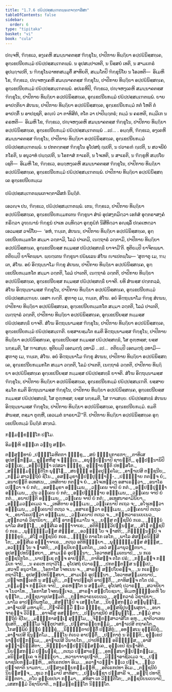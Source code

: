 ```yaml
---
title: "1.7.6 ປຏິປ຺ປສ຺ສມ຺ເຠຕພ຺ພເຕຈຕ຺ຕາລີສກ"
tableOfContents: false
sidebar:
  order: 6
type: "tipitaka"
basket: "vi"
book: "cula"
---
```



<DynamicBreadcrumb />

<Division number="73" book="cula">

<Paragraph number="329" book="cula">
ປຎ຺ຈຫິ, ຠິກ຺ຂເວ, ອງ຺ເຄຫິ ສມນ຺ນາຄຕສ຺ສ ຠິກ຺ຂຸໂນ, ປາປິກາຍ ທິຏ຺ຐິຍາ ອປ຺ປຏິນິສ຺ສຄ຺ເຄ, ອຸກ຺ເຂປນີຍກມ຺ມໍ ປຏິປ຺ປສ຺ສມ຺ເຠຕພ຺ພໍ. ນ ອຸປສມ຺ປາເທຕິ, ນ ນິສ຺ສຍໍ ເທຕິ, ນ ສາມເຓຣໍ ອຸປຏ຺ຐາເປຕິ, ນ ຠິກ຺ຂຸໂນວາທກສມ຺ມຸຕິໍ ສາທິຍຕິ, ສມ຺ມໂຕປິ ຠິກ຺ຂຸນິໂຍ ນ ໂອວທຕິ—  ອິເມຫິ ໂຂ, ຠິກ຺ຂເວ, ປຎ຺ຈຫງ຺ເຄຫິ ສມນ຺ນາຄຕສ຺ສ ຠິກ຺ຂຸໂນ, ປາປິກາຍ ທິຏ຺ຐິຍາ ອປ຺ປຏິນິສ຺ສຄ຺ເຄ, ອຸກ຺ເຂປນີຍກມ຺ມໍ ປຏິປ຺ປສ຺ສມ຺ເຠຕພ຺ພໍ.
</Paragraph>

<Paragraph number="330" book="cula">
ອປເຣຫິປິ, ຠິກ຺ຂເວ, ປຎ຺ຈຫງ຺ເຄຫິ ສມນ຺ນາຄຕສ຺ສ ຠິກ຺ຂຸໂນ, ປາປິກາຍ ທິຏ຺ຐິຍາ ອປ຺ປຏິນິສ຺ສຄ຺ເຄ, ອຸກ຺ເຂປນີຍກມ຺ມໍ ປຏິປ຺ປສ຺ສມ຺ເຠຕພ຺ພໍ. ຍາຍ ອາປຕ຺ຕິຍາ ສໍເຆນ, ປາປິກາຍ ທິຏ຺ຐິຍາ ອປ຺ປຏິນິສ຺ສຄ຺ເຄ, ອຸກ຺ເຂປນີຍກມ຺ມໍ ກຕໍ ໂຫຕິ ຕໍ ອາປຕ຺ຕິໍ ນ ອາປຊ຺ຊຕິ, ອຎ຺ຎໍ ວາ ຕາທິສິກໍ, ຕໂຕ ວາ ປາປິຏ຺ຐຕຣໍ; ກມ຺ມໍ ນ ຄຣຫຕິ, ກມ຺ມິເກ ນ ຄຣຫຕິ—  ອິເມຫິ ໂຂ, ຠິກ຺ຂເວ, ປຎ຺ຈຫງ຺ເຄຫິ ສມນ຺ນາຄຕສ຺ສ ຠິກ຺ຂຸໂນ, ປາປິກາຍ ທິຏ຺ຐິຍາ ອປ຺ປຏິນິສ຺ສຄ຺ເຄ, ອຸກ຺ເຂປນີຍກມ຺ມໍ ປຏິປ຺ປສ຺ສມ຺ເຠຕພ຺ພໍ …ເປ… .
</Paragraph>

<Paragraph number="331" book="cula">
ອຏ຺ຐຫິ, ຠິກ຺ຂເວ, ອງ຺ເຄຫິ ສມນ຺ນາຄຕສ຺ສ ຠິກ຺ຂຸໂນ, ປາປິກາຍ ທິຏ຺ຐິຍາ ອປ຺ປຏິນິສ຺ສຄ຺ເຄ, ອຸກ຺ເຂປນີຍກມ຺ມໍ ປຏິປ຺ປສ຺ສມ຺ເຠຕພ຺ພໍ. ນ ປກຕຕ຺ຕສ຺ສ ຠິກ຺ຂຸໂນ ອຸໂປສຖໍ ຐເປຕິ, ນ ປວາຣຓໍ ຐເປຕິ, ນ ສວຈນີຍໍ ກໂຣຕິ, ນ ອນຸວາທໍ ປຏ຺ຐເປຕິ, ນ ໂອກາສໍ ກາເຣຕິ, ນ ໂຈເທຕິ, ນ ສາເຣຕິ, ນ ຠິກ຺ຂູຫິ ສມ຺ປໂຍເຊຕິ—  ອິເມຫິ ໂຂ, ຠິກ຺ຂເວ, ອຏ຺ຐຫງ຺ເຄຫິ ສມນ຺ນາຄຕສ຺ສ ຠິກ຺ຂຸໂນ, ປາປິກາຍ ທິຏ຺ຐິຍາ ອປ຺ປຏິນິສ຺ສຄ຺ເຄ, ອຸກ຺ເຂປນີຍກມ຺ມໍ ປຏິປ຺ປສ຺ສມ຺ເຠຕພ຺ພໍ.

</Paragraph>
</Division>

<Paragraph number="332" book="cula">
ປາປິກາຍ ທິຏ຺ຐິຍາ ອປ຺ປຏິນິສ຺ສຄ຺ເຄ ອຸກ຺ເຂປນີຍກມ຺ເມ

  
ປຏິປ຺ປສ຺ສມ຺ເຠຕພ຺ພເຕຈຕ຺ຕາລີສກໍ ນິຏ຺ຐິຕໍ.


</Paragraph>

<Division number="74" book="cula">

<Paragraph number="333" book="cula">
ເອວຎ຺ຈ ປນ, ຠິກ຺ຂເວ, ປຏິປ຺ປສ຺ສມ຺ເຠຕພ຺ພໍ. ເຕນ, ຠິກ຺ຂເວ, ປາປິກາຍ ທິຏ຺ຐິຍາ ອປ຺ປຏິນິສ຺ສຄ຺ເຄ, ອຸກ຺ເຂປນີຍກມ຺ມກເຕນ ຠິກ຺ຂຸນາ ສໍຆໍ ອຸປສງ຺ກມິຕ຺ວາ ເອກໍສໍ ອຸຕ຺ຕຣາສງ຺ຄໍ ກຣິຕ຺ວາ ວຸຑ຺ຒານໍ ຠິກ຺ຂູນໍ ປາເທ ວນ຺ທິຕ຺ວາ ອຸກ຺ກຸຏິກໍ ນິສີທິຕ຺ວາ ອຎ຺ຊລິໍ ປຄ຺ຄເຫຕ຺ວາ ເອວມສ຺ສ ວຈນີໂຍ—  ‘ອຫໍ, ຠນ຺ເຕ, ສໍເຆນ, ປາປິກາຍ ທິຏ຺ຐິຍາ ອປ຺ປຏິນິສ຺ສຄ຺ເຄ, ອຸກ຺ເຂປນີຍກມ຺ມກໂຕ ສມ຺ມາ ວຕ຺ຕາມິ, ໂລມໍ ປາເຕມິ, ເນຕ຺ຖາຣໍ ວຕ຺ຕາມິ, ປາປິກາຍ ທິຏ຺ຐິຍາ ອປ຺ປຏິນິສ຺ສຄ຺ເຄ, ອຸກ຺ເຂປນີຍສ຺ສ ກມ຺ມສ຺ສ ປຏິປ຺ປສ຺ສທ຺ຘິໍ ຍາຈາມີ’ຕິ. ທຸຕິຍມ຺ປິ ຍາຈິຕພ຺ພາ. ຕຕິຍມ຺ປິ ຍາຈິຕພ຺ພາ. ພ຺ຍຕ຺ເຕນ ຠິກ຺ຂຸນາ ປຏິພເລນ ສໍໂຆ ຎາເປຕພ຺ໂພ—
</Paragraph>

<Paragraph number="334" book="cula">
‘ສຸຓາຕຸ ເມ, ຠນ຺ເຕ, ສໍໂຆ. ອຍໍ ອິຕ຺ຖນ຺ນາໂມ ຠິກ຺ຂຸ ສໍເຆນ, ປາປິກາຍ ທິຏ຺ຐິຍາ ອປ຺ປຏິນິສ຺ສຄ຺ເຄ, ອຸກ຺ເຂປນີຍກມ຺ມກໂຕ ສມ຺ມາ ວຕ຺ຕຕິ, ໂລມໍ ປາເຕຕິ, ເນຕ຺ຖາຣໍ ວຕ຺ຕຕິ, ປາປິກາຍ ທິຏ຺ຐິຍາ ອປ຺ປຏິນິສ຺ສຄ຺ເຄ, ອຸກ຺ເຂປນີຍສ຺ສ ກມ຺ມສ຺ສ ປຏິປ຺ປສ຺ສທ຺ຘິໍ ຍາຈຕິ. ຍທິ ສໍຆສ຺ສ ປຕ຺ຕກລ຺ລໍ, ສໍໂຆ ອິຕ຺ຖນ຺ນາມສ຺ສ ຠິກ຺ຂຸໂນ, ປາປິກາຍ ທິຏ຺ຐິຍາ ອປ຺ປຏິນິສ຺ສຄ຺ເຄ, ອຸກ຺ເຂປນີຍກມ຺ມໍ ປຏິປ຺ປສ຺ສມ຺ເຠຍ຺ຍ. ເອສາ ຎຕ຺ຕິ.
</Paragraph>

<Paragraph number="335" book="cula">
ສຸຓາຕຸ ເມ, ຠນ຺ເຕ, ສໍໂຆ. ອຍໍ ອິຕ຺ຖນ຺ນາໂມ ຠິກ຺ຂຸ ສໍເຆນ, ປາປິກາຍ ທິຏ຺ຐິຍາ ອປ຺ປຏິນິສ຺ສຄ຺ເຄ, ອຸກ຺ເຂປນີຍກມ຺ມກໂຕ ສມ຺ມາ ວຕ຺ຕຕິ, ໂລມໍ ປາເຕຕິ, ເນຕ຺ຖາຣໍ ວຕ຺ຕຕິ, ປາປິກາຍ ທິຏ຺ຐິຍາ ອປ຺ປຏິນິສ຺ສຄ຺ເຄ, ອຸກ຺ເຂປນີຍສ຺ສ ກມ຺ມສ຺ສ ປຏິປ຺ປສ຺ສທ຺ຘິໍ ຍາຈຕິ. ສໍໂຆ ອິຕ຺ຖນ຺ນາມສ຺ສ ຠິກ຺ຂຸໂນ, ປາປິກາຍ ທິຏ຺ຐິຍາ ອປ຺ປຏິນິສ຺ສຄ຺ເຄ, ອຸກ຺ເຂປນີຍກມ຺ມໍ ປຏິປ຺ປສ຺ສມ຺ເຠຕິ. ຍສ຺ສາຍສ຺ມໂຕ ຂມຕິ ອິຕ຺ຖນ຺ນາມສ຺ສ ຠິກ຺ຂຸໂນ, ປາປິກາຍ ທິຏ຺ຐິຍາ ອປ຺ປຏິນິສ຺ສຄ຺ເຄ, ອຸກ຺ເຂປນີຍສ຺ສ ກມ຺ມສ຺ສ ປຏິປ຺ປສ຺ສທ຺ຘິ, ໂສ ຕຸຓ຺ຫສ຺ສ; ຍສ຺ສ ນກ຺ຂມຕິ, ໂສ ຠາເສຍ຺ຍ.
</Paragraph>

<Paragraph number="336" book="cula">
ທຸຕິຍມ຺ປິ ເອຕມຕ຺ຖໍ ວທາມິ …ເປ…  ຕຕິຍມ຺ປິ ເອຕມຕ຺ຖໍ ວທາມິ—  ສຸຓາຕຸ ເມ, ຠນ຺ເຕ, ສໍໂຆ. ອຍໍ ອິຕ຺ຖນ຺ນາໂມ ຠິກ຺ຂຸ ສໍເຆນ, ປາປິກາຍ ທິຏ຺ຐິຍາ ອປ຺ປຏິນິສ຺ສຄ຺ເຄ, ອຸກ຺ເຂປນີຍກມ຺ມກໂຕ ສມ຺ມາ ວຕ຺ຕຕິ, ໂລມໍ ປາເຕຕິ, ເນຕ຺ຖາຣໍ ວຕ຺ຕຕິ, ປາປິກາຍ ທິຏ຺ຐິຍາ ອປ຺ປຏິນິສ຺ສຄ຺ເຄ ອຸກ຺ເຂປນີຍສ຺ສ ກມ຺ມສ຺ສ ປຏິປ຺ປສ຺ສທ຺ຘິໍ ຍາຈຕິ. ສໍໂຆ ອິຕ຺ຖນ຺ນາມສ຺ສ ຠິກ຺ຂຸໂນ, ປາປິກາຍ ທິຏ຺ຐິຍາ ອປ຺ປຏິນິສ຺ສຄ຺ເຄ, ອຸກ຺ເຂປນີຍກມ຺ມໍ ປຏິປ຺ປສ຺ສມ຺ເຠຕິ. ຍສ຺ສາຍສ຺ມໂຕ ຂມຕິ ອິຕ຺ຖນ຺ນາມສ຺ສ ຠິກ຺ຂຸໂນ, ປາປິກາຍ ທິຏ຺ຐິຍາ ອປ຺ປຏິນິສ຺ສຄ຺ເຄ, ອຸກ຺ເຂປນີຍສ຺ສ ກມ຺ມສ຺ສ ປຏິປ຺ປສ຺ສທ຺ຘິ, ໂສ ຕຸຓ຺ຫສ຺ສ; ຍສ຺ສ ນກ຺ຂມຕິ, ໂສ ຠາເສຍ຺ຍ.
</Paragraph>

<Paragraph number="337" book="cula">
ປຏິປ຺ປສ຺ສທ຺ຘໍ ສໍເຆນ ອິຕ຺ຖນ຺ນາມສ຺ສ ຠິກ຺ຂຸໂນ, ປາປິກາຍ ທິຏ຺ຐິຍາ ອປ຺ປຏິນິສ຺ສຄ຺ເຄ, ອຸກ຺ເຂປນີຍກມ຺ມໍ. ຂມຕິ ສໍຆສ຺ສ, ຕສ຺ມາ ຕຸຓ຺ຫີ, ເອວເມຕໍ ຘາຣຍາມີ’”ຕິ.

</Paragraph>
</Division>

<Paragraph number="338" book="cula">
ປາປິກາຍ ທິຏ຺ຐິຍາ ອປ຺ປຏິນິສ຺ສຄ຺ເຄ ອຸກ຺ເຂປນີຍກມ຺ມໍ ນິຏ຺ຐິຕໍ ສຕ຺ຕມໍ.

  
ກມ຺ມກ຺ຂນ຺ຘໂກ ປຐໂມ.

  
ອິມມ຺ຫິ ຂນ຺ຘເກ ວຕ຺ຖູ ສຕ຺ຕ.



</Paragraph>

<Paragraph number="339" type="center" book="cula">
ຕສ຺ສຸທ຺ທານໍ


</Paragraph>

<Paragraph number="340" type="verses" book="cula">
_ປຓ຺ຑຸໂລຫິຕກາ ຠິກ຺ຂູ,_  
_ສຍໍ ຠຓ຺ຑນກາຣກາ;_  
_ຕາທິເສ ອຸປສງ຺ກມ຺ມ,_  
ອຸສ຺ສຫິໍສຸ ຈ ຠຓ຺ຑເນ._  

</Paragraph>

<Paragraph number="341" book="cula">
_ອນຸປ຺ປນ຺ນາປິ ຊາຍນ຺ຕິ,_  
ອຸປ຺ປນ຺ນານິປິ ວຑ຺ຒເຣ;_  
_ອປ຺ປິຈ຺ຉາ ເປສລາ ຠິກ຺ຂູ,_  
ອຸຊ຺ຌາຍນ຺ຕິ ປທສ຺ສໂຕ._  

</Paragraph>

<Paragraph number="342" type="verses" book="cula">
_ສທ຺ຘມ຺ມຏ຺ຐິຕິໂກ ພຸທ຺ໂຘ,_  
_ສຍມ຺ຠູ ອຄ຺ຄປຸຄ຺ຄໂລ;_  
_ອາຓາເປສິ ຕຊ຺ຊນີຍ,_  
_ກມ຺ມໍ ສາວຕ຺ຖິຍໍ ຊິໂນ._  

</Paragraph>

<Paragraph number="343" type="verses" book="cula">
_ອສມ຺ມຸຂາປ຺ປຏິປຸຈ຺ຉາປ຺-_  
_ປຏິຎ຺ຎາຍ ກຕຎ຺ຈ ຍໍ;_  
_ອນາປຕ຺ຕິ ອເທສເນ,_  
_ເທສິຕາຍ ກຕຎ຺ຈ ຍໍ._  

</Paragraph>

<Paragraph number="344" type="verses" book="cula">
_ອໂຈເທຕ຺ວາ ອສາເຣຕ຺ວາ,_  
_ອນາໂຣເປຕ຺ວາ ຈ ຍໍ ກຕໍ;_  
_ອສມ຺ມຸຂາ ອຘມ຺ເມນ,_  
_ວຄ຺ເຄນ ຈາປິ ຍໍ ກຕໍ._  

</Paragraph>

<Paragraph number="345" type="verses" book="cula">
_ອປ຺ປຏິປຸຈ຺ຉາ ອຘມ຺ເມນ,_  
_ປຸນ ວຄ຺ເຄນ ຍໍ ກຕໍ;_  
_ອປ຺ປຏິຎ຺ຎາຍ ອຘມ຺ເມນ,_  
_ວຄ຺ເຄນ ຈາປິ ຍໍ ກຕໍ._  

</Paragraph>

<Paragraph number="346" type="verses" book="cula">
_ອນາປຕ຺ຕິ ອຘມ຺ເມນ,_  
_ວຄ຺ເຄນ ຈາປິ ຍໍ ກຕໍ;_  
_ອເທສນາຄາມິນິຍາ,_  
_ອຘມ຺ມວຄ຺ຄເມວ ຈ._  

</Paragraph>

<Paragraph number="347" type="verses" book="cula">
_ເທສິຕາຍ ອຘມ຺ເມນ,_  
_ວຄ຺ເຄນາປິ ຕເຖວ ຈ;_  
_ອໂຈເທຕ຺ວາ ອຘມ຺ເມນ,_  
_ວຄ຺ເຄນາປິ ຕເຖວ ຈ._  

</Paragraph>

<Paragraph number="348" type="verses" book="cula">
_ອສາເຣຕ຺ວາ ອຘມ຺ເມນ,_  
_ວຄ຺ເຄນາປິ ຕເຖວ ຈ;_  
_ອນາໂຣເປຕ຺ວາ ອຘມ຺ເມນ,_  
_ວຄ຺ເຄນາປິ ຕເຖວ ຈ._  

</Paragraph>

<Paragraph number="349" type="verses" book="cula">
_ກຓ຺ຫວາຣນເຍເນວ,_  
_ສຸກ຺ກວາຣໍ ວິຊານິຍາ;_  
_ສໍໂຆ ອາກງ຺ຂມາໂນ ຈ,_  
_ຍສ຺ສ ຕຊ຺ຊນີຍໍ ກເຣ._  

</Paragraph>

<Paragraph number="350" type="verses" book="cula">
_ຠຓ຺ຑນໍ ພາໂລ ສໍສຏ຺ໂຐ,_  
_ອຘິສີເລ ອຊ຺ຌາຈາເຣ;_  
_ອຕິທິຏ຺ຐິວິປນ຺ນສ຺ສ,_  
_ສໍໂຆ ຕຊ຺ຊນີຍໍ ກເຣ._  

</Paragraph>

<Paragraph number="351" type="verses" book="cula">
_ພຸທ຺ຘຘມ຺ມສ຺ສ ສໍຆສ຺ສ,_  
_ອວຓ຺ຓໍ ໂຍ ຈ ຠາສຕິ;_  
_ຕິຓ຺ຓນ຺ນມ຺ປິ ຈ ຠິກ຺ຂູນໍ,_  
_ສໍໂຆ ຕຊ຺ຊນິຍໍ ກເຣ._  

</Paragraph>

<Paragraph number="352" type="verses" book="cula">
_ຠຓ຺ຑນໍ ກາຣໂກ ເອໂກ,_  
_ພາໂລ ສໍສຄ຺ຄນິສ຺ສິໂຕ;_  
_ອຘິສີເລ ອຊ຺ຌາຈາເຣ,_  
_ຕເຖວ ອຕິທິຏ຺ຐິຍາ._  

</Paragraph>

<Paragraph number="353" type="verses" book="cula">
_ພຸທ຺ຘຘມ຺ມສ຺ສ ສໍຆສ຺ສ,_  
_ອວຓ຺ຓໍ ໂຍ ຈ ຠາສຕິ;_  
_ຕຊ຺ຊນີຍກມ຺ມກໂຕ,_  
_ເອວໍ ສມ຺ມານຸວຕ຺ຕນາ._  

</Paragraph>

<Paragraph number="354" type="verses" book="cula">
ອຸປສມ຺ປທນິສ຺ສຍາ,_  
_ສາມເຓຣໍ ອຸປຏ຺ຐນາ;_  
_ໂອວາທສມ຺ມເຕນາປິ,_  
_ນ ກເຣ ຕຊ຺ຊນີກໂຕ._  

</Paragraph>

<Paragraph number="355" type="verses" book="cula">
_ນາປຊ຺ເຊ ຕຎ຺ຈ ອາປຕ຺ຕິໍ,_  
_ຕາທິສຎ຺ຈ ຕໂຕ ປຣໍ;_  
_ກມ຺ມຎ຺ຈ ກມ຺ມິເກ ຈາປິ,_  
_ນ ຄຣເຫ ຕຖາວິໂຘ._  

</Paragraph>

<Paragraph number="356" type="verses" book="cula">
ອຸໂປສຖໍ ປວາຣຓໍ,_  
_ປກຕຕ຺ຕສ຺ສ ນຏ຺ຐເປ;_  
_ສວຈນິໍ ອນຸວາໂທ,_  
_ໂອກາໂສ ໂຈທເນນ ຈ._  

</Paragraph>

<Paragraph number="357" type="verses" book="cula">
_ສາຣຓໍ ສມ຺ປໂຍຄຎ຺ຈ,_  
_ນ ກເຣຍ຺ຍ ຕຖາວິໂຘ;_  
ອຸປສມ຺ປທນິສ຺ສຍາ,_  
_ສາມເຓຣໍ ອຸປຏ຺ຐນາ._  

</Paragraph>

<Paragraph number="358" type="verses" book="cula">
_ໂອວາທສມ຺ມເຕນາປິ,_  
_ປຎ຺ຈຫງ຺ເຄຫິ ນ ສມ຺ມຕິ;_  
_ຕຎ຺ຈາປຊ຺ຊຕິ ອາປຕ຺ຕິໍ,_  
_ຕາທິສຎ຺ຈ ຕໂຕ ປຣໍ._  

</Paragraph>

<Paragraph number="359" type="verses" book="cula">
_ກມ຺ມຎ຺ຈ ກມ຺ມິເກ ຈາປິ,_  
_ຄຣຫນ຺ໂຕ ນ ສມ຺ມຕິ;_  
ອຸໂປສຖໍ ປວາຣຓໍ,_  
_ສວຈນີຍາ ຈ ໂນວາໂທ._  

</Paragraph>

<Paragraph number="360" type="verses" book="cula">
_ໂອກາໂສ ໂຈທນຎ຺ເຈວ,_  
_ສາຣຓາ ສມ຺ປໂຍຊນາ;_  
ອິເມຫຏ຺ຐງ຺ເຄຫິ ໂຍ ຍຸຕ຺ໂຕ,_  
_ຕຊ຺ຊນານຸປສມ຺ມຕິ._  

</Paragraph>

<Paragraph number="361" type="verses" book="cula">
_ກຓ຺ຫວາຣນເຍເນວ,_  
_ສຸກ຺ກວາຣໍ ວິຊານິຍາ;_  
_ພາໂລ ອາປຕ຺ຕິພຫຸໂລ,_  
_ສໍສຏ຺ໂຐປິ ຈ ເສຍ຺ຍໂສ._  

</Paragraph>

<Paragraph number="362" type="verses" book="cula">
_ນິຍສ຺ສກມ຺ມໍ ສມ຺ພຸທ຺ໂຘ,_  
_ອາຓາເປສິ ມຫາມຸນິ;_  
_ກີຏາຄິຣິສ຺ມິໍ ທ຺ເວ ຠິກ຺ຂູ,_  
_ອສ຺ສຊິປຸນພ຺ພສຸກາ._  

</Paragraph>

<Paragraph number="363" type="verses" book="cula">
_ອນາຈາຣຎ຺ຈ ວິວິຘໍ,_  
_ອາຈຣິໍສຸ ອສຎ຺ຎຕາ;_  
_ປພ຺ພາຊນີຍໍ ສມ຺ພຸທ຺ໂຘ,_  
_ກມ຺ມໍ ສາວຕ຺ຖິຍໍ ຊິໂນ;_  
_ມຈ຺ຉິກາສຓ຺ເຑ ສຸຘມ຺ໂມ,_  
_ຈິຕ຺ຕສ຺ສາວາສິໂກ ອຫຸ._  

</Paragraph>

<Paragraph number="364" type="verses" book="cula">
_ຊາຕິວາເທນ ຂຸໍເສຕິ,_  
_ສຸຘມ຺ໂມ ຈິຕ຺ຕຸປາສກໍ;_  
_ປຏິສາຣຓີຍກມ຺ມໍ,_  
_ອາຓາເປສິ ຕຖາຄໂຕ._  

</Paragraph>

<Paragraph number="365" type="verses" book="cula">
_ໂກສມ຺ພິຍໍ ຉນ຺ນໍ ຠິກ຺ຂຸໍ,_  
_ນິຈ຺ຉນ຺ຕາປຕ຺ຕິໍ ປສ຺ສິຕຸໍ;_  
_ອທສ຺ສເນ ອຸກ຺ຂິປິຕຸໍ,_  
_ອາຓາເປສິ ຊິນຸຕ຺ຕໂມ._  

</Paragraph>

<Paragraph number="366" type="verses" book="cula">
_ຉນ຺ໂນ ຕໍເຍວ ອາປຕ຺ຕິໍ,_  
_ປຏິກາຕຸໍ ນ ອິຈ຺ຉຕິ;_  
ອຸກ຺ເຂປນາປ຺ປຏິກມ຺ເມ,_  
_ອາຓາເປສິ ວິນາຍໂກ._  

</Paragraph>

<Paragraph number="367" type="verses" book="cula">
_ປາປທິຏ຺ຐິ ອຣິຏ຺ຐສ຺ສ,_  
_ອາສິ ອຎ຺ຎາຓນິສ຺ສິຕາ;_  
_ທິຏ຺ຐິຍາປ຺ປຏິນິສ຺ສຄ຺ເຄ,_  
ອຸກ຺ເຂປໍ ຊິນຠາສິຕໍ._  

</Paragraph>

<Paragraph number="368" type="verses" book="cula">
_ນິຍສ຺ສກມ຺ມໍ ປພ຺ພຊ຺ຊໍ,_  
_ຕເຖວ ປຏິສາຣຓີ;_  
_ອທສ຺ສນາປ຺ປຏິກມ຺ເມ,_  
_ອນິສ຺ສຄ຺ເຄ ຈ ທິຏ຺ຐິຍາ._  

</Paragraph>

<Paragraph number="369" type="verses" book="cula">
_ທວານາຈາຣູປຆາຕິ,_  
_ມິຈ຺ຉາອາຊີວເມວ ຈ;_  
_ປພ຺ພາຊນີຍກມ຺ມມ຺ຫິ,_  
_ອຕິເຣກປທາ ອິເມ._  

</Paragraph>

<Paragraph number="370" type="verses" book="cula">
_ອລາຠາວຓ຺ຓາ ທ຺ເວ ປຎ຺ຈ,_  
_ທ຺ເວ ປຎ຺ຈກາຕິ ນາມກາ;_  
_ປຏິສາຣຓີຍກມ຺ມມ຺ຫິ,_  
_ອຕິເຣກປທາ ອິເມ._  

</Paragraph>

<Paragraph number="371" type="verses" book="cula">
_ຕຊ຺ຊນີຍໍ ນິຍສ຺ສຎ຺ຈ,_  
_ທຸເວ ກມ຺ມາປິ ສາທິສາ;_  
_ປພ຺ພຊ຺ຊາ ປຏິສາຣີ ຈ,_  
_ອຕ຺ຖິ ປທາຕິຣິຕ຺ຕຕາ._  

</Paragraph>

<Paragraph number="372" type="verses" book="cula">
_ຕໂຍ ອຸກ຺ເຂປນາ ກມ຺ມາ,_  
_ສທິສາ ເຕ ວິຠຕ຺ຕິໂຕ;_  
_ຕຊ຺ຊນີຍນເຍນາປິ,_  
_ເສສກມ຺ມໍ ວິຊານິຍາຕິ._  


</Paragraph>

<Paragraph number="373" type="center" book="cula">
ກມ຺ມກ຺ຂນ຺ຘໂກ ນິຏ຺ຐິໂຕ.
</Paragraph>